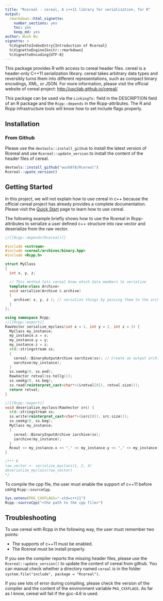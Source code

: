```yaml
---
title: "Rcereal - cereal, A c++11 library for serialization, for R"
output: 
  rmarkdown::html_vignette:
    number_sections: yes
    toc: yes
    keep_md: yes
author: Wush Wu
vignette: >
  %\VignetteIndexEntry{Introduction of Rcereal}
  %\VignetteEngine{knitr::rmarkdown}
  %\VignetteEncoding{UTF-8}
---
```


This package provides R with access to cereal header files. 
cereal is a header-only C++11 serialization library.
cereal takes arbitrary data types and reversibly turns them into different representations, such as compact binary encodings, XML, or JSON. 
For more information, please visit the official website of cereal project: <http://uscilab.github.io/cereal/>

This package can be used via the `LinkingTo:` field in the DESCRIPTION field of an R package and the `Rcpp::depends` in the Rcpp-attributes. The R and Rcpp infrastructure tools will know how to set include flags properly.

## Installation

### From Github

Please use the `devtools::install_github` to install the latest version of Rcereal and use `Rcereal::update_version` to install the content of the header files of cereal.

```r
devtools::install_github("wush978/Rcereal")
Rcereal::upate_version()
```

## Getting Started

In this project, we will not explain how to use cereal in c++ because the official cereal project has already provides a complete documentation. Please visit the [Quick Start](http://uscilab.github.io/cereal/quickstart.html) page to learn how to use cereal.

The following example briefly shows how to use the Rcereal in Rcpp-attributes to serialize a user defined c++ structure into raw vector and deserialize from the raw vector.

```cpp
//[[Rcpp::depends(Rcereal)]]

#include <sstream>
#include <cereal/archives/binary.hpp>
#include <Rcpp.h>

struct MyClass
{
  int x, y, z;

  // This method lets cereal know which data members to serialize
  template<class Archive>
  void serialize(Archive & archive)
  {
    archive( x, y, z ); // serialize things by passing them to the archive
  }
};

using namespace Rcpp;
//[[Rcpp::export]]
RawVector serialize_myclass(int x = 1, int y = 2, int z = 3) {
  MyClass my_instance;
  my_instance.x = x;
  my_instance.y = y;
  my_instance.z = z;
  std::stringstream ss;
  {
    cereal::BinaryOutputArchive oarchive(ss); // Create an output archive
    oarchive(my_instance);
  }
  ss.seekg(0, ss.end);
  RawVector retval(ss.tellg());
  ss.seekg(0, ss.beg);
  ss.read(reinterpret_cast<char*>(&retval[0]), retval.size());
  return retval;
}

//[[Rcpp::export]]
void deserialize_myclass(RawVector src) {
  std::stringstream ss;
  ss.write(reinterpret_cast<char*>(&src[0]), src.size());
  ss.seekg(0, ss.beg);
  MyClass my_instance;
  {
    cereal::BinaryInputArchive iarchive(ss);
    iarchive(my_instance);
  }
  Rcout << my_instance.x << "," << my_instance.y << "," << my_instance.z << std::endl;
}

/*** R
raw_vector <- serialize_myclass(1, 2, 4)
deserialize_myclass(raw_vector)
*/
```

To compile the cpp file, the user must enable the support of c++11 before using `Rcpp::sourceCpp`. 

```r
Sys.setenv(PKG_CXXFLAGS="-std=c++11")
Rcpp::sourceCpp("<the path to the cpp file>")
```

## Troubleshooting

To use cereal with Rcpp in the following way, the user must remember two points:

- The supports of c++11 must be enabled.
- The Rcereal must be install properly.

If you see the compiler reports the missing header files, please use the `Rcereal::update_version()` to update the content of cereal from github. You can manual check whether a directory named `cereal` is in the folder `system.file("include", package = "Rcereal")`.

If you see lots of error during compiling, please check the version of the compiler and the content of the environment variable `PKG_CXXFLAGS`. As far as I know, cereal will fail if the gcc-4.6 is used.
